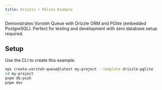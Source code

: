 ```yaml
---
title: Drizzle + PGlite Example
---
```


Demonstrates Vorsteh Queue with Drizzle ORM and PGlite (embedded PostgreSQL). Perfect for testing and development with zero database setup required.

## Setup

Use the CLI to create this example:

```bash
npx create-vorsteh-queue@latest my-project --template drizzle-pglite
cd my-project
pnpm db:push
pnpm dev
```

